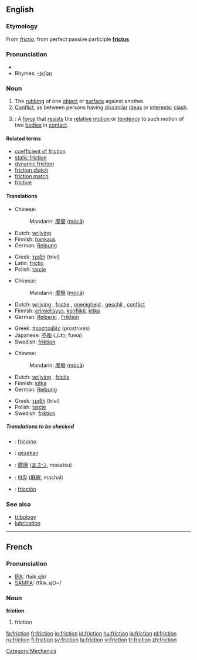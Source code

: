 {{wikipediapl}}
==English==

===Etymology===
From {{L.}} ''[[frictio]]'', from perfect passive participle '''[[frictus]]'''

===Pronunciation===
* {{IPA|/fɹɪkʃən̩/}}
* Rhymes: [[Rhymes:English:-ɪkʃən|-ɪkʃən]]

===Noun===
{{wikipedia1|physical force}}
{{en-noun|-}}

# The [[rubbing]] of one [[object]] or [[surface]] against another.
# [[Conflict]], as between persons having [[dissimilar]] [[ideas]] or [[interests]]; [[clash]].
# {{context|Physics}}: A [[force]] that [[resist]]s the [[relative]] [[motion]] or [[tendency]] to such motion of two [[bodies]] in [[contact]].

====Related terms====
*[[coefficient of friction]]
*[[static friction]]
*[[dynamic friction]]
*[[friction clutch]]
*[[friction match]]
*[[frictive]]

====Translations====
{{trans-top|The rubbing of one object or surface against another}}
*Chinese:
*:Mandarin: [[摩擦]] ([[mócā]])
*Dutch: [[wrijving]] {{f}}
*Finnish: [[hankaus]]
*German: [[Reibung]] {{f}}
{{trans-mid}}
*Greek: [[τριβή]] (triví) {{f}}
*Latin: [[frictio]] {{f}}
*Polish: [[tarcie]] {{n}}
{{trans-bottom}}

{{trans-top|conflict}}
*Chinese:
*:Mandarin: [[摩擦]] ([[mócā]])
*Dutch: [[wrijving]] {{f}}, [[frictie]] {{f}}, [[onenigheid]] {{f}}, [[geschil]] {{n}}, [[conflict]] {{n}}
*Finnish: [[erimielisyys]], [[konflikti]], [[kitka]]
*German: [[Reiberei]] {{f}}, [[Friktion]] {{f}}
{{trans-mid}}
*Greek: [[προστριβές]] (prostrivés) {{f}} {{p}}
*Japanese: [[不和]] (ふわ, fuwa)
*Swedish: [[friktion]] {{c}}
{{trans-bottom}}

{{trans-top|A force that resists the relative motion or tendency to such motion of two bodies in contact}}
*Chinese:
*:Mandarin: [[摩擦]] ([[mócā]])
*Dutch: [[wrijving]] {{f}}, [[frictie]] {{f}}
*Finnish: [[kitka]]
*German: [[Reibung]] {{f}}
{{trans-mid}}
*Greek: [[τριβή]] (triví) {{f}}
*Polish: [[tarcie]] {{n}}
*Swedish: [[friktion]] {{c}}
{{trans-bottom}}

=====Translations to be checked=====
{{checktrans}}
{{top}}
*{{ttbc|Ido}}: [[friciono]]
*{{ttbc|Indonesian}}: [[gesek|gesekan]]
*{{ttbc|Japanese}}: [[摩擦]] ([[まさつ]], masatsu)
{{mid}}
*{{ttbc|Korean}}: [[마찰]] ([[麻擦]], machal)
*{{ttbc|Spanish}}: [[fricción]] {{f}}
{{bottom}}

===See also===
*[[tribology]]
*[[lubrication]]

----

==French==

===Pronunciation===
*[[w:IPA|IPA]]: /fʁik.sjɔ̃/
*[[w:SAMPA|SAMPA]]: /fRik.sjO~/

===Noun===
'''friction''' {{f}}

# friction

[[Category:Mechanics]]

[[fa:friction]]
[[fr:friction]]
[[io:friction]]
[[id:friction]]
[[hu:friction]]
[[ja:friction]]
[[pl:friction]]
[[ru:friction]]
[[fi:friction]]
[[sv:friction]]
[[ta:friction]]
[[vi:friction]]
[[tr:friction]]
[[zh:friction]]
